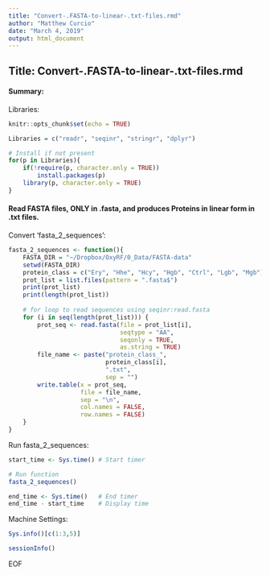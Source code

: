 ```yaml
---
title: "Convert-.FASTA-to-linear-.txt-files.rmd"
author: "Matthew Curcio"
date: "March 4, 2019"
output: html_document
---
```


## Title: Convert-.FASTA-to-linear-.txt-files.rmd

#### Summary: 

Libraries:
```r
knitr::opts_chunk$set(echo = TRUE)

Libraries = c("readr", "seqinr", "stringr", "dplyr")

# Install if not present
for(p in Libraries){
    if(!require(p, character.only = TRUE))
        install.packages(p)
    library(p, character.only = TRUE)
}
```

#### Read FASTA files, ONLY in .fasta, and produces Proteins in linear form in .txt files.

Convert 'fasta_2_sequences':
```r
fasta_2_sequences <- function(){
    FASTA_DIR = "~/Dropbox/OxyRF/0_Data/FASTA-data"
    setwd(FASTA_DIR)
    protein_class = c("Ery", "Hhe", "Hcy", "Hgb", "Ctrl", "Lgb", "Mgb")
    prot_list = list.files(pattern = ".fasta$")
    print(prot_list)
    print(length(prot_list))
    
    # for loop to read sequences using seqinr:read.fasta
    for (i in seq(length(prot_list))) {
        prot_seq <- read.fasta(file = prot_list[i],
                               seqtype = "AA",
                               seqonly = TRUE,
                               as.string = TRUE)
        file_name <- paste("protein_class_",
                           protein_class[i],
                           ".txt",
                           sep = "")
        write.table(x = prot_seq,
                    file = file_name,
                    sep = "\n",
                    col.names = FALSE,
                    row.names = FALSE)
    }
}
```



Run fasta_2_sequences:
```r
start_time <- Sys.time() # Start timer

# Run function
fasta_2_sequences()

end_time <- Sys.time()   # End timer
end_time - start_time    # Display time
```



Machine Settings:
```r
Sys.info()[c(1:3,5)]
```
```r
sessionInfo()
```
EOF